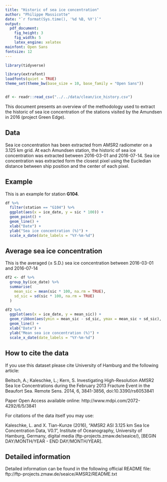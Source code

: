 ```yaml
---
title: "Historic of sea ice concentration"
author: "Philippe Massicotte"
date: "`r format(Sys.time(), '%d %B, %Y')`"
output:
  pdf_document:
    fig_height: 3
    fig_width: 5
    latex_engine: xelatex
mainfont: Open Sans
fontsize: 12
---
```


```r
library(tidyverse)

library(extrafont)
loadfonts(quiet = TRUE)
theme_set(theme_bw(base_size = 10, base_family = "Open Sans"))


df <- readr::read_csv("../../data/clean/ice_history.csv")

```

This document presents an overview of the methodology used to extract the historic of sea ice concentration of the stations visited by the Amundsen in 2016 (project Green Edge).

## Data

Sea ice concentration has been extracted from AMSR2 radiometer on a 3.125 km grid. At each Amundsen station, the historic of sea ice concentration was extracted between 2016-03-01 and 2016-07-14. Sea ice concentration was extracted form the closest pixel using the Eucledian distance between ship position and the center of each pixel.

## Example

This is an example for station **G104**.

```r
df %>% 
  filter(station == "G104") %>% 
  ggplot(aes(x = ice_date, y = sic * 100)) +
  geom_point() +
  geom_line() +
  xlab("Date") +
  ylab("Sea ice concentration (%)") +
  scale_x_date(date_labels = "%Y-%m-%d")
```

## Average sea ice concentration

This is the averaged ($\pm$ S.D.) sea ice concentration between 2016-03-01 and 2016-07-14

```r
df2 <- df %>% 
  group_by(ice_date) %>% 
  summarise(
    mean_sic = mean(sic * 100, na.rm = TRUE),
    sd_sic = sd(sic * 100, na.rm = TRUE)
  )

df2 %>% 
  ggplot(aes(x = ice_date, y = mean_sic)) +
  geom_ribbon(aes(ymin = mean_sic - sd_sic, ymax = mean_sic + sd_sic), fill = "gray75", alpha = 0.5) +
  geom_line() +
  xlab("Date") +
  ylab("Mean sea ice concentration (%)") +
  scale_x_date(date_labels = "%Y-%m-%d")

```


## How to cite the data

If you use this dataset please cite University of Hamburg and the following article:

Beitsch, A.; Kaleschke, L.; Kern, S. Investigating High-Resolution AMSR2 Sea Ice Concentrations during the February 2013 Fracture Event in the Beaufort Sea. Remote Sens. 2014, 6, 3841-3856, doi:10.3390/rs6053841

Paper Open Access available online: http://www.mdpi.com/2072-4292/6/5/3841

For citations of the data itself you may use:

Kaleschke, L. and X. Tian-Kunze (2016), "AMSR2 ASI 3.125 km Sea Ice Concentration Data, V0.1", Institute of Oceanography, University of Hamburg, Germany, digital media (ftp-projects.zmaw.de/seaice/), [BEGIN DAY/MONTH/YEAR - END DAY/MONTH/YEAR].

## Detailed information

Detailed information can be found in the following official README file: ftp://ftp-projects.zmaw.de/seaice/AMSR2/README.txt
